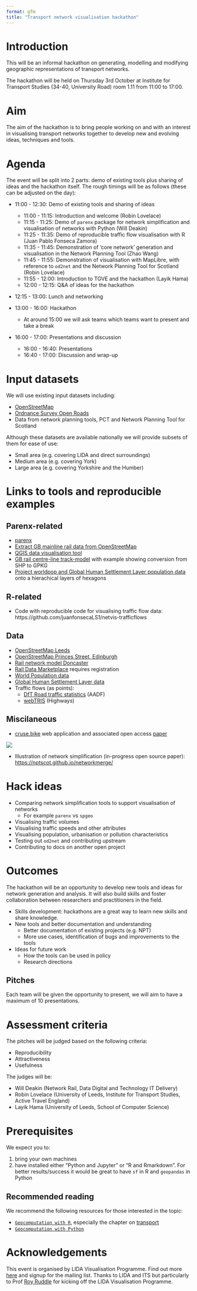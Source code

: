 ```yaml
---
format: gfm
title: "Transport network visualisation hackathon"
---
```


# Introduction

This will be an informal hackathon on generating, modelling and modifying geographic representations of transport networks.

The hackathon will be held on Thursday 3rd October at Institute for Transport Studies (34-40, University Road) room 1.11 from 11:00 to 17:00.

# Aim

The aim of the hackathon is to bring people working on and with an interest in visualising transport networks together to develop new and evolving ideas, techniques and tools.

# Agenda

The event will be split into 2 parts: demo of existing tools plus sharing of ideas and the hackathon itself.
The rough timings will be as follows (these can be adjusted on the day):

-   11:00 - 12:30: Demo of existing tools and sharing of ideas

    -   11:00 - 11:15: Introduction and welcome (Robin Lovelace)
    -   11:15 - 11:25: Demo of `parenx` package for network simplification and visualisation of networks with Python (Will Deakin)
    -   11:25 - 11:35: Demo of reproducible traffic flow visualisation with R (Juan Pablo Fonseca Zamora)
    -   11:35 - 11:45: Demonstration of 'core network' generation and visualisation in the Network Planning Tool (Zhao Wang)
    -   11:45 - 11:55: Demonstration of visualisation with MapLibre, with reference to `od2net` and the Network Planning Tool for Scotland (Robin Lovelace)
    -   11:55 - 12:00: Introduction to TGVE and the hackathon (Layik Hama)
    -   12:00 - 12:15: Q&A of ideas for the hackathon

-   12:15 - 13:00: Lunch and networking

-   13:00 - 16:00: Hackathon

    -   At around 15:00 we will ask teams which teams want to present and take a break

-   16:00 - 17:00: Presentations and discussion

    -   16:00 - 16:40: Presentations
    -   16:40 - 17:00: Discussion and wrap-up

# Input datasets

We will use existing input datasets including:

-   [OpenStreetMap](https://www.openstreetmap.org/)
-   [Ordnance Survey Open Roads](https://www.ordnancesurvey.co.uk/products/os-open-roads)
-   Data from network planning tools, PCT and Network Planning Tool for Scotland

Although these datasets are available nationally we will provide subsets of them for ease of use:

-   Small area (e.g. covering LIDA and direct surroundings)
-   Medium area (e.g. covering York)
-   Large area (e.g. covering Yorkshire and the Humber)

# Links to tools and reproducible examples

## Parenx-related

-   [parenx](https://github.com/anisotropi4/parenx)
-   [Extract GB mainline rail data from OpenStreetMap](https://github.com/anisotropi4/magpie)
-   [QGIS data visualisation tool](https://qgis.org)
-   [GB rail centre-line track-model](https://github.com/openraildata/network-rail-gis) with example showing conversion from SHP to GPKG
-   [Project worldpop and Global Human Settlement Layer population data](https://github.com/anisotropi4/puffin) onto a hierachical layers of hexagons

## R-related

-   Code with reproducible code for visualising traffic flow data: https://github.com/juanfonsecaLS1/netvis-trafficflows

## Data

-   [OpenStreetMap Leeds](https://github.com/anisotropi4/parenx/blob/main/data/osm_leeds.geojson)
-   [OpenStreetMap Princes Street, Edinburgh](https://github.com/anisotropi4/parenx/blob/main/data/osm_leeds.geojson)
-   [Rail network model Doncaster](https://github.com/anisotropi4/parenx/blob/main/data/rnet_doncaster_rail.geojson)
-   [Rail Data Marketplace](https://raildata.org.uk) requires registration
-   [World Population data](https://hub.worldpop.org/)
-   [Global Human Settlement Layer data](https://publications.jrc.ec.europa.eu/repository/handle/JRC115586)
-   Traffic flows (as points):
    -   [DfT Road traffic statistics](https://roadtraffic.dft.gov.uk/) (AADF)
    -   [webTRIS](https://webtris.highwaysengland.co.uk/) (Highways)


## Miscilaneous

-   [cruse.bike](https://www.cruse.bike/) web application and associated open access [paper](https://doi.org/10.1186/s12544-024-00668-8)

![](images/paste-1.png)

-   Illustration of network simplification (in-progress open source paper): <https://nptscot.github.io/networkmerge/>

# Hack ideas

-   Comparing network simplification tools to support visualisation of networks
    -   For example `parenx` vs `spgeo`
-   Visualising traffic volumes
-   Visualising traffic speeds and other attributes
-   Visualising population, urbanisation or pollution characteristics
- Testing out `od2net` and contributing upstream
- Contributing to docs on another open project

# Outcomes

The hackathon will be an opportunity to develop new tools and ideas for network generation and analysis.
It will also build skills and foster collaboration between researchers and practitioners in the field.

-   Skills development: hackathons are a great way to learn new skills and share knowledge.
-   New tools and better documentation and understanding
    -   Better documentation of existing projects (e.g. NPT)
    -   More use cases, identification of bugs and improvements to the tools
-   Ideas for future work
    -   How the tools can be used in policy
    -   Research directions

## Pitches

Each team will be given the opportunity to present, we will aim to have a maximum of 10 presentations.

# Assessment criteria

The pitches will be judged based on the following criteria:

-   Reproducibility
-   Attractiveness
-   Usefulness

The judges will be:

-   Will Deakin (Network Rail, Data Digital and Technology IT Delivery)
-   Robin Lovelace (University of Leeds, Institute for Transport Studies, Active Travel England)
-   Layik Hama (University of Leeds, School of Computer Science)

# Prerequisites

We expect you to:

1.  bring your own machines
2.  have installed either "Python and Jupyter" or "R and Rmarkdown". For better results/success it would be great to have `sf` in R and `geopandas` in Python

## Recommended reading

We recommend the following resources for those interested in the topic:

- [`Geocomputation with R`](https://r.geocompx.org/), especially the chapter on [transport](https://r.geocompx.org/transport.html)
- [`Geocomputation with Python`](https://py.geocompx.org/) 


# Acknowledgements

This event is organised by LIDA Visualisation Programme. Find out more [here](https://lida.leeds.ac.uk/visualisation/) and signup for the mailing list.
Thanks to LIDA and ITS but particularly to Prof [Roy Ruddle](https://eps.leeds.ac.uk/computing/staff/257/professor-roy-ruddle) for kicking off the LIDA Visualisation Programme.

